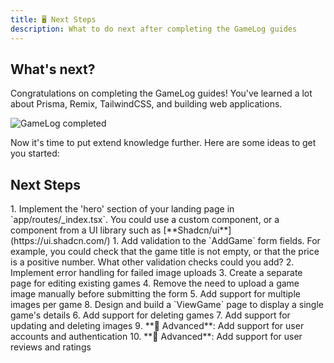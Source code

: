 ```yaml
---
title: 🖥️ Next Steps
description: What to do next after completing the GameLog guides
---
```



## What's next?

Congratulations on completing the GameLog guides! You've learned a lot about Prisma, Remix, TailwindCSS, and building web applications.

![GameLog completed](src/assets/webp/prisma/landing-page-desktop.webp)

Now it's time to put extend knowledge further. Here are some ideas to get you started:

## Next Steps

<Steps>
1. Implement the 'hero' section of your landing page in `app/routes/_index.tsx`. You could use a custom component, or a component from a UI library such as [**Shadcn/ui**](https://ui.shadcn.com/)
1. Add validation to the `AddGame` form fields. For example, you could check that the game title is not empty, or that the price is a positive number. What other validation checks could you add?
2. Implement error handling for failed image uploads
3. Create a separate page for editing existing games
4. Remove the need to upload a game image manually before submitting the form
5. Add support for multiple images per game
8. Design and build a `ViewGame` page to display a single game's details
6. Add support for deleting games
7. Add support for updating and deleting images
9. **🚀 Advanced**: Add support for user accounts and authentication
10. **🚀 Advanced**: Add support for user reviews and ratings
</Steps>
